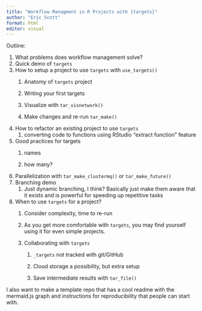 ```yaml
---
title: "Workflow Managment in R Projects with {targets}"
author: "Eric Scott"
format: html
editor: visual
---
```


Outline:

1.  What problems does workflow management solve?
2.  Quick demo of `targets`
3.  How to setup a project to use `targets` with `use_targets()`
    1.  Anatomy of `targets` project

    2.  Writing your first targets

    3.  Visualize with `tar_visnetwork()`

    4.  Make changes and re-run `tar_make()`
4.  How to refactor an existing project to use `targets`
    1.  converting code to functions using RStudio "extract function" feature
5.  Good practices for targets
    1.  names

    2.  how many?
6.  Parallelization with `tar_make_clustermq()` or `tar_make_future()`
7.  Branching demo
    1.  Just dynamic branching, I think?
        Basically just make them aware that it exists and is powerful for speeding up repetitive tasks
8.  When to use `targets` for a project?
    1.  Consider complexity, time to re-run

    2.  As you get more comfortable with `targets`, you may find yourself using it for even simple projects.

    3.  Collaborating with `targets`

        1.  `_targets` not tracked with git/GitHub

        2.  Cloud storage a possibility, but extra setup

        3.  Save intermediate results with `tar_file()`

I also want to make a template repo that has a cool readme with the mermaid.js graph and instructions for reproducibility that people can start with.
